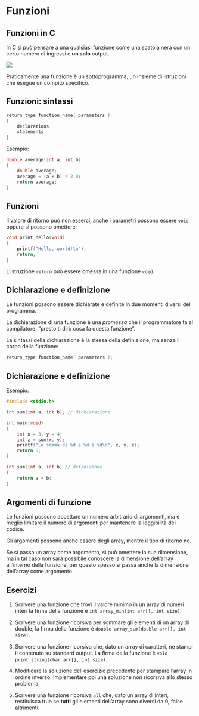 # Funzioni

## Funzioni in C

In C si può pensare a una qualsiasi funzione come una scatola nera con un certo numero di ingressi e **un solo** output.

![](./figures/black-box.png)

Praticamente una funzione è un sottoprogramma, un insieme di istruzioni che esegue un compito specifico.

## Funzioni: sintassi

```.c
return_type function_name( parameters )
{
    declarations
    statements
}
```

Esempio:

```.c
double average(int a, int b)
{
    double average;
    average = (a + b) / 2.0;
    return average;
}
```

## Funzioni

Il valore di ritorno può non esserci, anche i parametri possono essere `void` oppure si possono omettere:

```.c
void print_hello(void)
{
    printf("Hello, world!\n");
    return;
}
```

::: {.callout-note}
L'istruzione `return` può essere omessa in una funzione `void`.
:::

## Dichiarazione e definizione

Le funzioni possono essere dichiarate e definite in due momenti diversi del programma.

La dichiarazione di una funzione è una *promessa* che il programmatore fa al compilatore: "presto ti dirò cosa fa questa funzione".

La sintassi della dichiarazione è la stessa della definizione, ma senza il corpo della funzione:

```.c
return_type function_name( parameters );
```

## Dichiarazione e definizione

Esempio:

```.c
#include <stdio.h>

int sum(int a, int b); // dichiarazione

int main(void)
{
    int x = 3, y = 4;
    int z = sum(x, y);
    printf("La somma di %d e %d è %d\n", x, y, z);
    return 0;
}

int sum(int a, int b) // definizione
{
    return a + b;
}
```

## Argomenti di funzione

Le funzioni possono accettare un numero arbitrario di argomenti, ma è meglio limitare il numero di argomenti per mantenere la leggibilità del codice.

Gli argomenti possono anche essere degli array, mentre il tipo di ritorno no.

Se si passa un array come argomento, si può omettere la sua dimensione, ma in tal caso non sarà possibile conoscere la dimensione dell'array all'interno della funzione, per questo spesso si passa anche la dimensione dell'array come argomento.

## Esercizi {.smaller}

1. Scrivere una funzione che trovi il valore minimo in un array di numeri interi la firma della funzione è `int array_min(int arr[], int size)`.

2. Scrivere una funzione ricorsiva per sommare gli elementi di un array di double, la firma della funzione è `double array_sum(double arr[], int size)`.

3. Scrivere una funzione ricorsiva che, dato un array di caratteri, ne stampi il contenuto su standard output. La firma della funzione è `void print_string(char arr[], int size)`.

4. Modificare la soluzione dell'esercizio precedente per stampare l'array in ordine inverso. Implementare poi una soluzione non ricorsiva allo stesso problema.

5. Scrivere una funzione ricorsiva `all` che, dato un array di interi, restituisca true se **tutti** gli elementi dell'array sono diversi da 0, false altrimenti.
